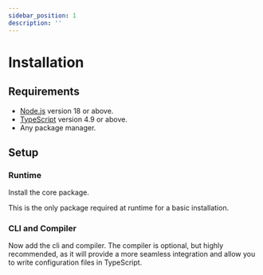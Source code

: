 ```yaml
---
sidebar_position: 1
description: ''
---
```


# Installation

## Requirements

- [Node.js](https://nodejs.org) version 18 or above.
- [TypeScript](https://www.typescriptlang.org) version 4.9 or above.
- Any package manager.

## Setup

### Runtime

Install the core package.


<PackageManagerAdd package="@baeta/core" />

This is the only package required at runtime for a basic installation.

### CLI and Compiler

Now add the cli and compiler. The compiler is optional, but highly recommended, as it will provide a more seamless integration and allow you to write configuration files in TypeScript.

<PackageManagerAdd dev={true} package="@baeta/cli @baeta/compiler" />
